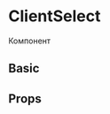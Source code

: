 
<Meta title="Components/Select/ClientSelect" component={ClientSelect} />

# ClientSelect

Компонент

## Basic

<Preview>
  <Story name="Basic">
    <ClientSelect
      clients={[
        { name: "Ololo", id: 1 },
        { name: "Ololo2", id: 2 }
      ]}
      client={1}
    />
  </Story>
</Preview>

## Props

<Props of={ClientSelect} />
